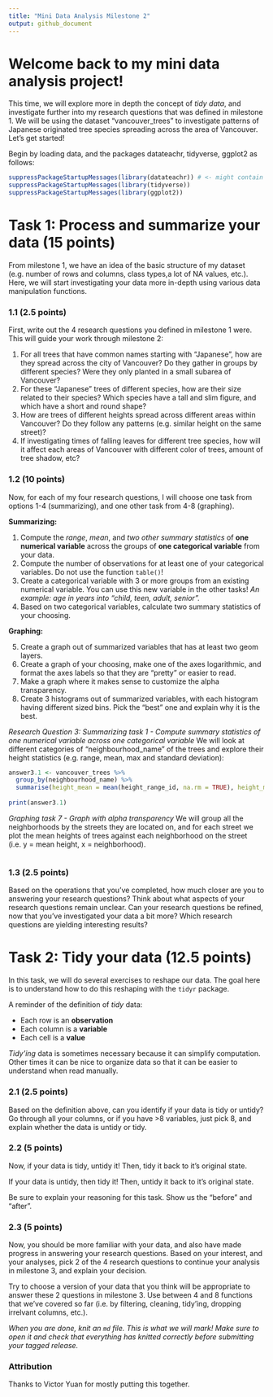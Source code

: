 ```yaml
---
title: "Mini Data Analysis Milestone 2"
output: github_document
---
```


# Welcome back to my mini data analysis project!

This time, we will explore more in depth the concept of *tidy data*, and investigate further into my research questions that was defined in milestone 1. We will be using the dataset "vancouver_trees" to investigate patterns of Japanese originated tree species spreading across the area of Vancouver. Let's get started!

Begin by loading data, and the packages datateachr, tidyverse, ggplot2 as follows: 

```r
suppressPackageStartupMessages(library(datateachr)) # <- might contain the data you picked!
suppressPackageStartupMessages(library(tidyverse))
suppressPackageStartupMessages(library(ggplot2))
```

# Task 1: Process and summarize your data (15 points)

From milestone 1, we have an idea of the basic structure of my dataset (e.g. number of rows and columns, class types,a lot of NA values, etc.). Here, we will start investigating your data more in-depth using various data manipulation functions. 

### 1.1 (2.5 points) 

First, write out the 4 research questions you defined in milestone 1 were. This will guide your work through milestone 2:

<!-------------------------- Student work below ---------------------------->
1. For all trees that have common names starting with "Japanese", how are they spread across the city of Vancouver? Do they gather in groups by different species? Were they only planted in a small subarea of Vancouver? 
2. For these "Japanese" trees of different species, how are their size related to their species? Which species have a tall and slim figure, and which have a short and round shape? 
3. How are trees of different heights spread across different areas within Vancouver? Do they follow any patterns (e.g. similar height on the same street)? 
4. If investigating times of falling leaves for different tree species, how will it affect each areas of Vancouver with different color of trees, amount of tree shadow, etc? 
<!----------------------------------------------------------------------------->

### 1.2 (10 points)

Now, for each of my four research questions, I will choose one task from options 1-4 (summarizing), and one other task from 4-8 (graphing). 

**Summarizing:**

1. Compute the *range*, *mean*, and *two other summary statistics* of **one numerical variable** across the groups of **one categorical variable** from your data.
2. Compute the number of observations for at least one of your categorical variables. Do not use the function `table()`!
3. Create a categorical variable with 3 or more groups from an existing numerical variable. You can use this new variable in the other tasks! *An example: age in years into "child, teen, adult, senior".*
4. Based on two categorical variables, calculate two summary statistics of your choosing.

**Graphing:**

5. Create a graph out of summarized variables that has at least two geom layers.
6. Create a graph of your choosing, make one of the axes logarithmic, and format the axes labels so that they are "pretty" or easier to read. 
7. Make a graph where it makes sense to customize the alpha transparency.
8. Create 3 histograms out of summarized variables, with each histogram having different sized bins. Pick the "best" one and explain why it is the best.

<!------------------------- Student work below ----------------------------->
*Research Question 3:*
*Summarizing task 1 - Compute summary statistics of one numerical variable across one categorical variable*
We will look at different categories of "neighbourhood_name" of the trees and explore their height statistics (e.g. range, mean, max and standard deviation):

```r
answer3.1 <- vancouver_trees %>%
  group_by(neighbourhood_name) %>%
  summarise(height_mean = mean(height_range_id, na.rm = TRUE), height_max = max(height_range_id, na.rm = TRUE), height_range = range(height_range_id, na.rm = TRUE), height_std = sd(height_range_id, na.rm = TRUE))
  
print(answer3.1)
```

*Graphing task 7 - Graph with alpha transparency*
We will group all the neighborhoods by the streets they are located on, and for each street we plot the mean heights of trees against each neighborhood on the street (i.e. y = mean height, x = neighborhood).
```r

```

<!----------------------------------------------------------------------------->

### 1.3 (2.5 points)

Based on the operations that you've completed, how much closer are you to answering your research questions? Think about what aspects of your research questions remain unclear. Can your research questions be refined, now that you've investigated your data a bit more? Which research questions are yielding interesting results?

<!------------------------- Write your answer here ---------------------------->


<!----------------------------------------------------------------------------->

# Task 2: Tidy your data (12.5 points)

In this task, we will do several exercises to reshape our data. The goal here is to understand how to do this reshaping with the `tidyr` package.

A reminder of the definition of *tidy* data:

- Each row is an **observation**
- Each column is a **variable**
- Each cell is a **value**

*Tidy'ing* data is sometimes necessary because it can simplify computation. Other times it can be nice to organize data so that it can be easier to understand when read manually. 

### 2.1 (2.5 points)

Based on the definition above, can you identify if your data is tidy or untidy? Go through all your columns, or if you have >8 variables, just pick 8, and explain whether the data is untidy or tidy.

<!--------------------------- Start your work below --------------------------->


<!----------------------------------------------------------------------------->

### 2.2 (5 points)

Now, if your data is tidy, untidy it! Then, tidy it back to it's original state.

If your data is untidy, then tidy it! Then, untidy it back to it's original state.

Be sure to explain your reasoning for this task. Show us the "before" and "after".

<!--------------------------- Start your work below --------------------------->


<!----------------------------------------------------------------------------->

### 2.3 (5 points)

Now, you should be more familiar with your data, and also have made progress in answering your research questions. Based on your interest, and your analyses, pick 2 of the 4 research questions to continue your analysis in milestone 3, and explain your decision. 

Try to choose a version of your data that you think will be appropriate to answer these 2 questions in milestone 3. Use between 4 and 8 functions that we've covered so far (i.e. by filtering, cleaning, tidy'ing, dropping irrelvant columns, etc.). 

<!--------------------------- Start your work below --------------------------->


<!----------------------------------------------------------------------------->

*When you are done, knit an `md` file. This is what we will mark! Make sure to open it and check that everything has knitted correctly before submitting your tagged release.*

### Attribution

Thanks to Victor Yuan for mostly putting this together. 
